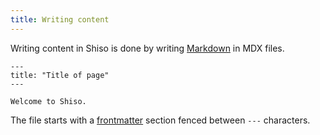 ```yaml
---
title: Writing content
---
```


Writing content in Shiso is done by writing [Markdown](https://www.markdownguide.org/) in MDX files.

```text
---
title: "Title of page"
---

Welcome to Shiso.
```

The file starts with a [frontmatter](https://mdxjs.com/guides/frontmatter/) section fenced between `---` characters.
